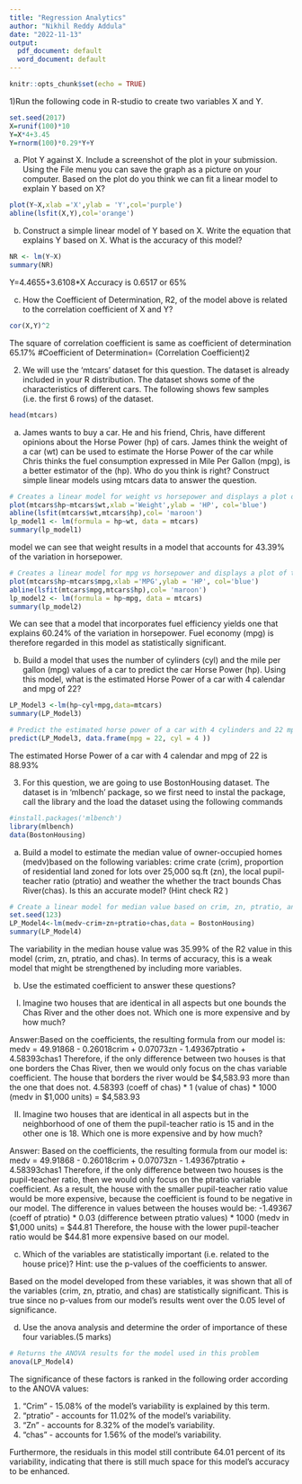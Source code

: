 ```yaml
---
title: "Regression Analytics"
author: "Nikhil Reddy Addula"
date: "2022-11-13"
output:
  pdf_document: default
  word_document: default
---
```


```r
knitr::opts_chunk$set(echo = TRUE)
```

1)Run the following code in R-studio to create two variables X and Y.

```r
set.seed(2017) 
X=runif(100)*10 
Y=X*4+3.45 
Y=rnorm(100)*0.29*Y+Y 
```

a) Plot Y against X. Include a screenshot of the plot in your submission. Using the File menu you can save the graph as a picture on your computer. Based on the plot do you think we can fit a linear model to explain Y based on X?

```r
plot(Y~X,xlab ='X',ylab = 'Y',col='purple')
abline(lsfit(X,Y),col='orange')
```
b)	Construct a simple linear model of Y based on X. Write the equation that explains Y based on X. What is the accuracy of this model?
```r
NR <- lm(Y~X)
summary(NR)

```
Y=4.4655+3.6108*X
Accuracy is 0.6517 or 65%

c)	How the Coefficient of Determination, R2, of the model above is related to the correlation coefficient of X and Y?
```r
cor(X,Y)^2
```
The square of correlation coefficient is same as coefficient of determination 65.17% 
#Coefficient of Determination= (Correlation Coefficient)2


2) We will use the ‘mtcars’ dataset for this question. The dataset is already included in your R distribution. The dataset shows some of the characteristics of different cars. The following shows few samples (i.e. the first 6 rows) of the dataset.
```r
head(mtcars)
```
a) James wants to buy a car. He and his friend, Chris, have different opinions about the Horse Power (hp) of cars. James think the weight of a car (wt) can be used to estimate the Horse Power of the car while Chris thinks the fuel consumption expressed in Mile Per Gallon (mpg), is a better estimator of the (hp). Who do you think is right? Construct simple linear models using mtcars data to answer the question.
```r
# Creates a linear model for weight vs horsepower and displays a plot of the points
plot(mtcars$hp~mtcars$wt,xlab ='Weight',ylab = 'HP', col='blue')
abline(lsfit(mtcars$wt,mtcars$hp),col= 'maroon')
lp_model1 <- lm(formula = hp~wt, data = mtcars)
summary(lp_model1)
```
model we can see that weight results in a model that accounts for 43.39% of the variation in horsepower.

```r
# Creates a linear model for mpg vs horsepower and displays a plot of the points
plot(mtcars$hp~mtcars$mpg,xlab ='MPG',ylab = 'HP', col='blue')
abline(lsfit(mtcars$mpg,mtcars$hp),col= 'maroon')
lp_model2 <- lm(formula = hp~mpg, data = mtcars)
summary(lp_model2)
```
We can see that a model that incorporates fuel efficiency yields one that explains 60.24% of the variation in horsepower. Fuel economy (mpg) is therefore regarded in this model as statistically significant.

b) Build a model that uses the number of cylinders (cyl) and the mile per gallon (mpg) values of a car to predict the car Horse Power (hp). Using this model, what is the estimated Horse Power of a car with 4 calendar and mpg of 22? 
```r
LP_Model3 <-lm(hp~cyl+mpg,data=mtcars)
summary(LP_Model3)
```

```r
# Predict the estimated horse power of a car with 4 cylinders and 22 mpg
predict(LP_Model3, data.frame(mpg = 22, cyl = 4 ))
```
The estimated Horse Power of a car with 4 calendar and mpg of 22 is 88.93%

3) For this question, we are going to use BostonHousing dataset. The dataset is in ‘mlbench’ package, so we first need to instal the package, call the library and the load the dataset using the following commands
```r
#install.packages('mlbench')
library(mlbench)
data(BostonHousing)
```

a) Build a model to estimate the median value of owner-occupied homes (medv)based on the following variables: crime crate (crim), proportion of residential land zoned for lots over 25,000 sq.ft (zn), the local pupil-teacher ratio (ptratio) and weather the whether the tract bounds Chas River(chas). Is this an accurate model? (Hint check R2 )
```r
# Create a linear model for median value based on crim, zn, ptratio, and chas.
set.seed(123)
LP_Model4<-lm(medv~crim+zn+ptratio+chas,data = BostonHousing)
summary(LP_Model4)
```
The variability in the median house value was 35.99% of the R2 value in this model (crim, zn, ptratio, and chas). In terms of accuracy, this is a weak model that might be strengthened by including more variables.

b) Use the estimated coefficient to answer these questions?

I)	Imagine two houses that are identical in all aspects but one bounds the Chas River and the other does not. Which one is more expensive and by how much? 

Answer:Based on the coefficients, the resulting formula from our model is:
medv = 49.91868 - 0.26018crim + 0.07073zn - 1.49367ptratio + 4.58393chas1
Therefore, if the only difference between two houses is that one borders the Chas River, then we would only focus on the chas variable coefficient. The house that borders the river would be $4,583.93 more than the one that does not.
4.58393 (coeff of chas) * 1 (value of chas) * 1000 (medv in $1,000 units) = $4,583.93


II)	Imagine two houses that are identical in all aspects but in the neighborhood of one of them the pupil-teacher ratio is 15 and in the other one is 18. Which one is more expensive and by how much? 

Answer: Based on the coefficients, the resulting formula from our model is:
medv = 49.91868 - 0.26018crim + 0.07073zn - 1.49367ptratio + 4.58393chas1
Therefore, if the only difference between two houses is the pupil-teacher ratio, then we would only focus on the ptratio variable coefficient. As a result, the house with the smaller pupil-teacher ratio value would be more expensive, because the coefficient is found to be negative in our model. The difference in values between the houses would be:
-1.49367 (coeff of ptratio) * 0.03 (difference between ptratio values) * 1000 (medv in $1,000 units) = $44.81
Therefore, the house with the lower pupil-teacher ratio would be $44.81 more expensive based on our model.



c)	Which of the variables are statistically important (i.e. related to the house price)? Hint: use the p-values of the coefficients to answer.

Based on the model developed from these variables, it was shown that all of the variables (crim, zn, ptratio, and chas) are statistically significant. This is true since no p-values from our model's results went over the 0.05 level of significance.

d)	Use the anova analysis and determine the order of importance of these four variables.(5 marks) 
```r
# Returns the ANOVA results for the model used in this problem
anova(LP_Model4)
```

The significance of these factors is ranked in the following order according to the ANOVA values:

1. "Crim" - 15.08% of the model's variability is explained by this term.
2. "ptratio" - accounts for 11.02% of the model's variability.
3. "Zn" - accounts for 8.32% of the model's variability.
4. "chas" - accounts for 1.56% of the model's variability.

Furthermore, the residuals in this model still contribute 64.01 percent of its variability, indicating that there is still much space for this model's accuracy to be enhanced.